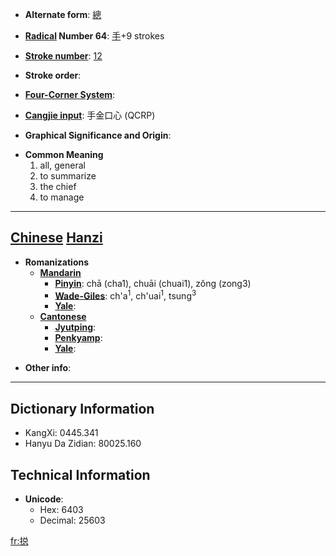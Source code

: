 * '''Alternate form''': [[總]]

* '''[[Wiktionary:Chinese radical index| Radical]] Number 64''': [[Wiktionary:Chinese radical index 手|手]]+9 strokes

* '''[[Wiktionary:Chinese total strokes index|Stroke number]]''': [[Wiktionary:Chinese total strokes index 12|12]]

* '''Stroke order''': 

* '''[[Wiktionary:Chinese four corner index|Four-Corner System]]''': 

* '''[[Wiktionary:Chinese Cangjie index|Cangjie input]]''': 手金口心 (QCRP)

* '''Graphical Significance and Origin''': 

* '''Common Meaning'''
*#all, general
*# to summarize
*# the chief
*# to manage


----

== [[Chinese]] [[Hanzi]] ==

* '''Romanizations'''
** '''[[Mandarin]]'''
*** '''[[Pinyin]]''': chā (cha1), chuāi (chuai1), zǒng (zong3)
*** '''[[Wade-Giles]]''': ch'a<sup>1</sup>, ch'uai<sup>1</sup>, tsung<sup>3</sup>
*** '''[[Yale]]''': 
** '''[[Cantonese]]'''
*** '''[[Jyutping]]''':
*** '''[[Penkyamp]]''': 
*** '''[[Yale]]''': 

* '''Other info''': 

----

== Dictionary Information ==

* KangXi: 0445.341
* Hanyu Da Zidian: 80025.160

== Technical Information ==

* '''Unicode''':
** Hex: 6403
** Decimal: 25603

[[fr:搃]]